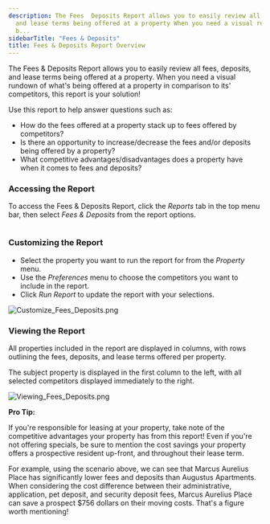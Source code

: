 ```yaml
---
description: The Fees  Deposits Report allows you to easily review all fees deposits
  and lease terms being offered at a property When you need a visual rundown of whats
  b...
sidebarTitle: "Fees & Deposits"
title: Fees & Deposits Report Overview
---
```


The Fees & Deposits Report allows you to easily review all fees, deposits, and lease terms being offered at a property. When you need a visual rundown of what's being offered at a property in comparison to its' competitors, this report is your solution!


Use this report to help answer questions such as:


+ How do the fees offered at a property stack up to fees offered by competitors?
+ Is there an opportunity to increase/decrease the fees and/or deposits being offered by a property?
+ What competitive advantages/disadvantages does a property have when it comes to fees and deposits?


### Accessing the Report


To access the Fees & Deposits Report, click the *Reports* tab in the top menu bar, then select *Fees & Deposits* from the report options. 


<Frame>
  <img src="/images/radix/f387ba8a59f910c38b77fa8364e803d4084856c2.png" alt="" />
</Frame>


### Customizing the Report


* Select the property you want to run the report for from the *Property* menu.
* Use the *Preferences* menu to choose the competitors you want to include in the report.
* Click *Run Report* to update the report with your selections.


<Frame>
  <img src="/images/radix/eba3958d6433dfcb9f2c381aa4ad2b704aff91a7.png" alt="Customize_Fees_Deposits.png" />
</Frame>


### Viewing the Report


All properties included in the report are displayed in columns, with rows outlining the fees, deposits, and lease terms offered per property. 


The subject property is displayed in the first column to the left, with all selected competitors displayed immediately to the right. 


<Frame>
  <img src="/images/radix/5cc2bd1d814914e77a82414b70ecf3fb9879d15b.png" alt="Viewing_Fees_Deposits.png" />
</Frame>



**Pro Tip:**


If you're responsible for leasing at your property, take note of the competitive advantages your property has from this report! Even if you're not offering specials, be sure to mention the cost savings your property offers a prospective resident up-front, and throughout their lease term. 


For example, using the scenario above, we can see that Marcus Aurelius Place has significantly lower fees and deposits than Augustus Apartments. When considering the cost difference between their administrative, application, pet deposit, and security deposit fees, Marcus Aurelius Place can save a prospect $756 dollars on their moving costs. That's a figure worth mentioning!